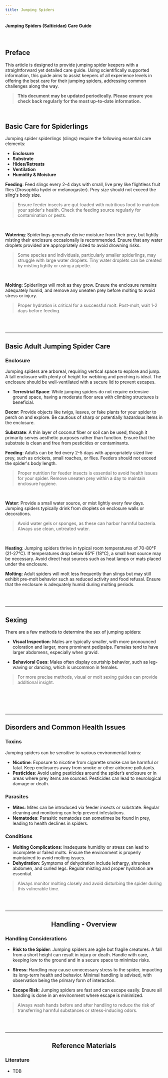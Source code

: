 ```yaml
---
title: Jumping Spiders
---
```


#### Jumping Spiders (Salticidae) Care Guide

<br/>

## Preface

This article is designed to provide jumping spider keepers with a straightforward yet detailed care guide. Using scientifically supported information, this guide aims to assist keepers of all experience levels in offering the best care for their jumping spiders, addressing common challenges along the way.

> **This document may be updated periodically. Please ensure you check back regularly for the most up-to-date information.**

<br/>

## Basic Care for Spiderlings

Jumping spider spiderlings (slings) require the following essential care elements:

- **Enclosure**  
- **Substrate**  
- **Hides/Retreats**  
- **Ventilation**  
- **Humidity & Moisture**

**Feeding**: Feed slings every 2-4 days with small, live prey like flightless fruit flies (Drosophila hydei or melanogaster). Prey size should not exceed the sling's body size.
> Ensure feeder insects are gut-loaded with nutritious food to maintain your spider's health. Check the feeding source regularly for contamination or pests.
<br/>

**Watering**: Spiderlings generally derive moisture from their prey, but lightly misting their enclosure occasionally is recommended. Ensure that any water droplets provided are appropriately sized to avoid drowning risks.
> Some species and individuals, particularly smaller spiderlings, may struggle with large water droplets. Tiny water droplets can be created by misting lightly or using a pipette.
<br/>

**Molting**: Spiderlings will molt as they grow. Ensure the enclosure remains adequately humid, and remove any uneaten prey before molting to avoid stress or injury.
> Proper hydration is critical for a successful molt. Post-molt, wait 1-2 days before feeding.
<br/>

<br/>

---

## Basic Adult Jumping Spider Care

### Enclosure

Jumping spiders are arboreal, requiring vertical space to explore and jump. A tall enclosure with plenty of height for webbing and perching is ideal. The enclosure should be well-ventilated with a secure lid to prevent escapes.

- **Terrestrial Space**: While jumping spiders do not require extensive ground space, having a moderate floor area with climbing structures is beneficial.

**Decor**: Provide objects like twigs, leaves, or fake plants for your spider to perch on and explore. Be cautious of sharp or potentially hazardous items in the enclosure.

**Substrate**: A thin layer of coconut fiber or soil can be used, though it primarily serves aesthetic purposes rather than function. Ensure that the substrate is clean and free from pesticides or contaminants.

**Feeding**: Adults can be fed every 2-5 days with appropriately sized live prey, such as crickets, small roaches, or flies. Feeders should not exceed the spider's body length.
> Proper nutrition for feeder insects is essential to avoid health issues for your spider. Remove uneaten prey within a day to maintain enclosure hygiene.
<br/>

**Water**: Provide a small water source, or mist lightly every few days. Jumping spiders typically drink from droplets on enclosure walls or decorations.
> Avoid water gels or sponges, as these can harbor harmful bacteria. Always use clean, untreated water.
<br/>

**Heating**: Jumping spiders thrive in typical room temperatures of 70-80°F (21-27°C). If temperatures drop below 65°F (18°C), a small heat source may be necessary. Avoid direct heat sources such as heat lamps or mats placed under the enclosure.

**Molting**: Adult spiders will molt less frequently than slings but may still exhibit pre-molt behavior such as reduced activity and food refusal. Ensure that the enclosure is adequately humid during molting periods.

<br/><br/>

---

## Sexing

There are a few methods to determine the sex of jumping spiders:

- **Visual Inspection**: Males are typically smaller, with more pronounced coloration and larger, more prominent pedipalps. Females tend to have larger abdomens, especially when gravid.
  
- **Behavioral Cues**: Males often display courtship behavior, such as leg-waving or dancing, which is uncommon in females.

> For more precise methods, visual or molt sexing guides can provide additional insight.
<br/>

<br/><br/>

---

## Disorders and Common Health Issues

### Toxins

Jumping spiders can be sensitive to various environmental toxins:

- **Nicotine**: Exposure to nicotine from cigarette smoke can be harmful or fatal. Keep enclosures away from smoke or other airborne pollutants.
- **Pesticides**: Avoid using pesticides around the spider’s enclosure or in areas where prey items are sourced. Pesticides can lead to neurological damage or death.

### Parasites

- **Mites**: Mites can be introduced via feeder insects or substrate. Regular cleaning and monitoring can help prevent infestations.
- **Nematodes**: Parasitic nematodes can sometimes be found in prey, leading to health declines in spiders.

### Conditions

- **Molting Complications**: Inadequate humidity or stress can lead to incomplete or failed molts. Ensure the environment is properly maintained to avoid molting issues.
- **Dehydration**: Symptoms of dehydration include lethargy, shrunken abdomen, and curled legs. Regular misting and proper hydration are essential.

> Always monitor molting closely and avoid disturbing the spider during this vulnerable time.
<br/>

<br/>

---

## <p style="text-align:center;"> Handling - Overview</p>

### Handling Considerations

- **Risk to the Spider**: Jumping spiders are agile but fragile creatures. A fall from a short height can result in injury or death. Handle with care, keeping low to the ground and in a secure space to minimize risks.
  
- **Stress**: Handling may cause unnecessary stress to the spider, impacting its long-term health and behavior. Minimal handling is advised, with observation being the primary form of interaction.

- **Escape Risk**: Jumping spiders are fast and can escape easily. Ensure all handling is done in an environment where escape is minimized.

> Always wash hands before and after handling to reduce the risk of transferring harmful substances or stress-inducing odors.
<br/>

<br/>

---

## <p style="text-align:center;">Reference Materials</p>

### Literature

- TDB
